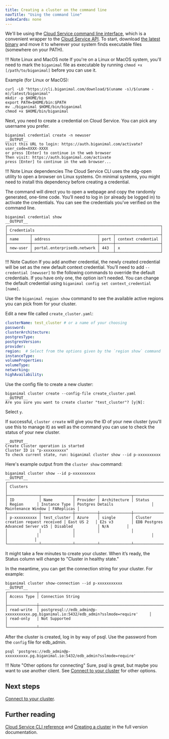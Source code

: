 ```yaml
---
title: Creating a cluster on the command line
navTitle: "Using the command line" 
indexCards: none
---
```



We'll be using the [Cloud Service command line interface](/biganimal/latest/reference/cli/), which is a convenient wrapper to the [Cloud Service API](/biganimal/latest/reference/api/). To start, download [the latest binary](/biganimal/latest/reference/cli/) and move it to wherever your system finds executable files (somewhere on your PATH). 

!!! Note Linux and MacOS note
    If you're on a Linux or MacOS system, you'll need to mark the `biganimal` file as executable by
    running `chmod +x [/path/to/biganimal]` before you can use it.  
    
Example (for Linux or MacOS):

```shell
curl -LO "https://cli.biganimal.com/download/$(uname -s)/$(uname -m)/latest/biganimal"
mkdir -p $HOME/bin
export PATH=$HOME/bin:$PATH
mv ./biganimal $HOME/bin/biganimal
chmod +x $HOME/bin/biganimal
```

Next, you need to create a credential on Cloud Service. You can pick any username you prefer.

```shell
biganimal credential create -n newuser
__OUTPUT__
Visit this URL to login: https://auth.biganimal.com/activate?user_code=XXXX-XXXX
or press [Enter] to continue in the web browser 
Then visit: https://auth.biganimal.com/activate 
press [Enter] to continue in the web browser... 
```

!!! Note Linux dependencies
    The Cloud Service CLI uses the xdg-open utility to open a browser on Linux systems.
    On minimal systems, you might need to install this dependency before creating a credential.

The command will direct you to open a webpage and copy the randomly generated, one-time code. You’ll need to log in (or already be logged in) to activate the credentials. You can see the credentials you've verified on the command line.

```shell
biganimal credential show
__OUTPUT__
┌────────────────────────────────────────────────────────────────────┐
│ Credentials                                                        │
├──────────┬─────────────────────────────┬──────┬────────────────────┤
│ name     │ address                     │ port │ context credential │
├──────────┼─────────────────────────────┼──────┼────────────────────┤
│ new-user │ portal.enterprisedb.network │ 443  │ x                  │
└──────────┴─────────────────────────────┴──────┴────────────────────┘
```

!!! Note Caution
    If you add another credential, the newly created credential will be set as the new default context credential. You’ll need to add `--credential [newuser]` to the following commands to override the default credentials. If you have only one, the option isn't needed. You can change the default credential using `biganimal config set context_credential [name]`.


Use the `biganimal region show` command to see the available active regions you can pick from for your cluster.

Edit a new file called `create_cluster.yaml`:

```yaml
clusterName: test_cluster # or a name of your choosing
password: 
clusterArchitecture: 
postgresType: 
postgresVersion: 
provider: 
region:  # Select from the options given by the `region show` command
instanceType: 
volumeProperties: 
volumeType: 
networking: 
highAvailability:
```

Use the config file to create a new cluster:

```shell
biganimal cluster create --config-file create_cluster.yaml
__OUTPUT__
Are you sure you want to create cluster "test_cluster"? [y|N]: 
```
Select `y`. 

If successful, `cluster create` will give you the ID of your new cluster (you'll use this to manage it) as well as
the command you can use to check the status of your new cluster. 

```
__OUTPUT__
Create Cluster operation is started
Cluster ID is "p-xxxxxxxxxx"
To check current state, run: biganimal cluster show --id p-xxxxxxxxxx
```

Here's example output from the `cluster show` command:

```shell
biganimal cluster show --id p-xxxxxxxxxx
__OUTPUT__
┌──────────────────────────────────────────────────────────────────────────────────────────────────────────────────────────────────────────────────────────────────────────────────────────────┐
│ Clusters                                                                                                                                                                                     │
├──────────────┬──────────────┬──────────┬──────────────┬───────────────────────────────────┬─────────────┬───────────────┬──────────────────────────────────┬────────────────────┬────────────┤
│ ID           │ Name         │ Provider │ Architecture │ Status                            │ Region      │ Instance Type │ Postgres Details                 │ Maintenance Window │ FAReplicas │
├──────────────┼──────────────┼──────────┼──────────────┼───────────────────────────────────┼─────────────┼───────────────┼──────────────────────────────────┼────────────────────┼────────────┤
│ p-xxxxxxxxxx │ test_cluster │ Azure    │ single       │ Cluster creation request received │ East US 2   │ E2s v3        │ EDB Postgres Advanced Server v15 │ Disabled           │ N/A        │
│              │              │          │              │                                   │             │               │                                  │                    │            │
└──────────────┴──────────────┴──────────┴──────────────┴───────────────────────────────────┴─────────────┴───────────────┴──────────────────────────────────┴────────────────────┴────────────┘
```

It might take a few minutes to create your cluster. When it’s ready,
the Status column will change to "Cluster in healthy state." 

In the meantime, you can get the connection string for your cluster. For example:

```shell
biganimal cluster show-connection --id p-xxxxxxxxxxx
__OUTPUT__
┌─────────────┬──────────────────────────────────────────────────────────────────────────────────────────┐
│ Access Type │ Connection String                                                                        │
├─────────────┼──────────────────────────────────────────────────────────────────────────────────────────┤
│ read-write  │ postgresql://edb_admin@p-xxxxxxxxxxx.pg.biganimal.io:5432/edb_admin?sslmode=require'     │
│ read-only   │ Not Supported                                                                            │
└─────────────┴──────────────────────────────────────────────────────────────────────────────────────────┘
```

After the cluster is created, log in by way of psql. Use the password from the `config` file for edb_admin.

```shell
psql 'postgres://edb_admin@p-xxxxxxxxxx.pg.biganimal.io:5432/edb_admin?sslmode=require'
```

!!! Note "Other options for connecting"
    Sure, psql is great, but maybe you want to use another client. See [Connect to your cluster](../connect_to_a_cluster) for other options.

## Next steps

[Connect to your cluster](../connect_to_a_cluster).

## Further reading

[Cloud Service CLI reference](/biganimal/latest/reference/cli/) and 
[Creating a cluster](/biganimal/latest/getting_started/creating_a_cluster/) in the full version documentation.
